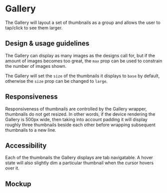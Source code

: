 
<Meta title="Components/Images and Icons/Gallery/Docs" component={Gallery} />

# Gallery

The Gallery will layout a set of thumbnails as a group and allows the user to
tap/click to see them larger.

## Design & usage guidelines

The Gallery can display as many images as the designs call for, but if the
amount of images becomes too great, the `max` prop can be used to constrain the
number of images shown.

The Gallery will set the `size` of the thumbnails it displays to `base` by
default, otherwise the `size` prop can be changed to `large`.

## Responsiveness

Responsiveness of thumbnails are controlled by the Gallery wrapper, thumbnails
do not get resized. In other words, if the device rendering the Gallery is 500px
wide, then taking into account padding it will display roughly three thumbnails
beside each other before wrapping subsequent thumbnails to a new line.

## Accessibility

Each of the thumbnails the Gallery displays are tab navigatable. A hover state
will also slightly dim a particular thumbnail when the cursor hovers over it.

## Mockup

<Figma
  collapsable
  url="https://www.figma.com/file/b7LY6hVMwFOj5maidxPTMB/Design-System-Contribution-%5B-Thumbnail-%2B-Gallery-%5D?node-id=1420%3A19639"
/>
